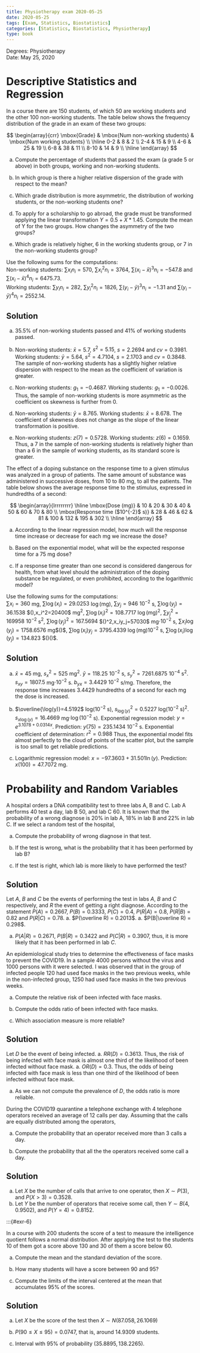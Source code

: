 ```yaml
---
title: Physiotherapy exam 2020-05-25
date: 2020-05-25
tags: [Exam, Statistics, Biostatistics]
categories: [Statistics, Biostatistics, Physiotherapy]
type: book
---
```


Degrees: Physiotherapy  
Date: May 25, 2020

# Descriptive Statistics and Regression

:::{#exr-1}

In a course there are 150 students, of which 50 are working students and the other 100 non-working students. The table below shows the frequency distribution of the grade in an exam of these two groups:

$$
\begin{array}{crr}
\mbox{Grade} & \mbox{Num non-working students} & \mbox{Num working students} \\
\hline
0-2 & 8 & 2 \\
2-4 & 15 & 9 \\
4-6 & 25 & 19 \\
6-8 & 38 & 11 \\
8-10 & 14 & 9 \\
\hline
\end{array}
$$

a. Compute the percentage of students that passed the exam (a grade 5 or above) in both groups, working and non-working students.

a. In which group is there a higher relative dispersion of the grade with respect to the mean?


a. Which grade distribution is more asymmetric, the distribution of working students, or the non-working students one?


a. To apply for a scholarship to go abroad, the grade must be transformed applying the linear transformation $Y = 0.5 + X *
1.45$. Compute the mean of Y for the two groups. How changes the asymmetry of the two groups?


a. Which grade is relatively higher, 6 in the working students group, or 7 in the non-working students group?

Use the following sums for the computations:  
Non-working students: $\sum x_in_i=570$, $\sum x_i^2n_i=3764$, $\sum (x_i-\bar x)^3n_i=-547.8$ and $\sum (x_i-\bar x)^4n_i=6475.73$.  
Working students: $\sum y_in_i=282$, $\sum y_i^2n_i=1826$, $\sum (y_i-\bar y)^3n_i=-1.31$ and $\sum (y_i-\bar y)^4n_i=2552.14$.

:::{.callout-tip collapse="true"}
## Solution
a. 35.5% of non-working students passed and 41% of working students passed.
a. Non-working students: $\bar x=5.7$, $s^2=5.15$, $s=2.2694$ and $cv=0.3981$.
Working students: $\bar y=5.64$, $s^2=4.7104$, $s=2.1703$ and $cv=0.3848$.
The sample of non-working students has a slightly higher relative dispersion with respect to the mean as the coefficient of variation is greater.

a.  Non-working students: $g_1=-0.4687$.
Working students: $g_1=-0.0026$.
Thus, the sample of non-working students is more asymmetric as the coefficient os skewness is further from 0.

a.  Non-working students: $\bar y=8.765$.
Working students: $\bar x=8.678$.
The coefficient of skewness does not change as the slope of the linear transformation is positive.

a.  Non-working students: $z(7)=0.5728$.
Working students: $z(6)=0.1659$.
Thus, a 7 in the sample of non-working students is relatively higher than than a 6 in the sample of working students, as its
standard score is greater.
:::
:::

:::{#exr-2}

The effect of a doping substance on the response time to a given stimulus was analyzed in a group of patients. The same amount of
substance was administered in successive doses, from 10 to 80 mg, to all the patients. The table below shows the average response time to the stimulus, expressed in hundredths of a second:

$$
\begin{array}{lrrrrrrrr}
\hline
\mbox{Dose (mg)} & 10 & 20 & 30 & 40 & 50 & 60 & 70 & 80 \\ 
\mbox{Response time ($10^{-2}$ s)} & 28 & 46 & 62 & 81 & 100 & 132 & 195 & 302 \\ 
\hline
\end{array}
$$

a. According to the linear regression model, how much will the response time increase or decrease for each mg we increase the
dose?

a. Based on the exponential model, what will be the expected response time for a 75 mg dose?


a. If a response time greater than one second is considered dangerous for health, from what level should the administration of the doping substance be regulated, or even prohibited, according to the logarithmic model?

Use the following sums for the computations:  
$\sum x_i=360$ mg, $\sum \log(x_i)=29.0253$ $\log(\mbox{mg})$, $\sum y_j=946$ $10^{-2}$ s, $\sum \log(y_j)=36.1538$ $\log(\mbox{$10^{-2}$ s})$,  
$\sum x_i^2=20400$ mg$^2$, $\sum \log(x_i)^2=108.7717$ $\log(\mbox{mg})^2$, $\sum y_j^2=169958$ $10^{-2}$ s$^2$, $\sum \log(y_j)^2=167.5694$ $\log(\mbox{$10^{-2}$ s})^2$,  
$\sum x_iy_j=57030$ mg$\cdot 10^{-2}$ s, $\sum x_i\log(y_j)=1758.6576$ mg$\cdot\log(\mbox{$10^{-2}$ s})$, $\sum \log(x_i)y_j=3795.4339$ $\log(\mbox{mg})10^{-2}$ s, $\sum \log(x_i)\log(y_j)=134.823$ $\log(\mbox{mg})\log(\mbox{$10^{-2}$ s})$.

:::{.callout-tip collapse="true"}
## Solution
a. $\bar x=45$ mg, $s_x^2=525$ mg$^2$.
$\bar y=118.25$ $10^{-2}$ s, $s_y^2=7261.6875$ $10^{-4}$ s$^2$.
$s_{xy}=1807.5$ mg$\cdot 10^{-2}$ s.
$b_{yx} = 3.4429$ $10^{-2}$ s/mg.
Therefore, the response time increases $3.4429$ hundredths of a second for each mg the dose is increased.
a. $\overline{\log(y)}=4.5192$ log($10^{-2}$ s), $s_{\log(y)}^2=0.5227$ log($10^{-2}$ s)$^2$.
$s_{x\log(y)}=16.4669$ mg$\cdot\log(10^{-2}$ s).
Exponential regression model: $y=e^{3.1078+0.0314x}$.
Prediction: $y(75)=235.1434$ $10^{-2}$ s.
Exponential coefficient of determination: $r^2=0.988$
Thus, the exponential model fits almost perfectly to the cloud of points of the scatter plot, but the sample is too small to
get reliable predictions.

a. Logarithmic regression model: $x=-97.3603+31.501\ln(y)$.
Prediction: $x(100)=47.7072$ mg.
:::
# Probability and Random Variables

:::

:::{#exr-3}
A hospital orders a DNA compatibility test to three labs A, B and C.
Lab A performs 40 test a day, lab B 50, and lab C 60. It is known
that the probability of a wrong diagnose is 20% in lab A, 18% in lab
B and 22% in lab C. If we select a random test of the hospital,

a. Compute the probability of wrong diagnose in that test.

a. If the test is wrong, what is the probability that it has been performed by lab B?


a. If the test is right, which lab is more likely to have performed the test?

:::{.callout-tip collapse="true"}
## Solution
Let $A$, $B$ and $C$ be the events of performing the test in labs $A$, $B$ and $C$ respectively, and $R$ the event of getting a right diagnose. According to the statement $P(A)=0.2667$, $P(B)=0.3333$, $P(C)=0.4$, $P(R|A)=0.8$, $P(R|B)=0.82$ and $P(R|C)=0.78$.
a. $P(\overline R) = 0.2013$.
a. $P(B|\overline R) = 0.298$.

a. $P(A|R) = 0.2671$, $P(B|R) = 0.3422$ and $P(C|R) = 0.3907$, thus, it is more likely that it has been performed in lab $C$.
:::
:::

:::{#exr-4}

An epidemiological study tries to determine the effectiveness of face masks to prevent the COVID19. In a sample 4000 persons without the virus and 1000 persons with it were selected. I was observed that in the group of infected people 120 had used face masks in the two previous weeks, while in the non-infected group, 1250 had used face masks in the two previous weeks.

a. Compute the relative risk of been infected with face masks.

a. Compute the odds ratio of been infected with face masks.


a. Which association measure is more reliable?

:::{.callout-tip collapse="true"}
## Solution
Let $D$ be the event of being infected.
a. $RR(D)=0.3613$. Thus, the risk of being infected with face mask is almost one third of the likelihood of been infected without
face mask.
a. $OR(D)=0.3$. Thus, the odds of being infected with face mask is less than one third of the likelihood of been infected without
face mask.

a. As we can not compute the prevalence of $D$, the odds ratio is more reliable.
:::
:::

:::{#exr-5}

During the COVID19 quarantine a telephone exchange with 4 telephone operators received an average of 12 calls per day. Assuming that the calls are equally distributed among the operators,

a. Compute the probability that an operator received more than 3 calls a day.

a. Compute the probability that all the the operators received some call a day.

:::{.callout-tip collapse="true"}
## Solution
a. Let $X$ be the number of calls that arrive to one operator, then $X\sim P(3)$, and $P(X>3)=0.3528$.
a. Let $Y$ be the number of operators that receive some call, then $Y\sim B(4, 0.9502)$, and $P(Y=4)=0.8152$.
:::
:::

:::{#exr-6}

In a course with 200 students the score of a test to measure the intelligence quotient follows a normal distribution. After applying the test to the students 10 of them got a score above 130 and 30 of them a score below 60.

a. Compute the mean and the standard deviation of the score.

a. How many students will have a score between 90 and 95?


a. Compute the limits of the interval centered at the mean that accumulates 95% of the scores.

:::{.callout-tip collapse="true"}
## Solution
a. Let $X$ be the score of the test then $X\sim N(87.058, 26.1069)$
a. $P(90\leq X \leq 95) = 0.0747$, that is, around $14.9309$ students.

a. Interval with 95% of probability $(35.8895, 138.2265)$.
:::